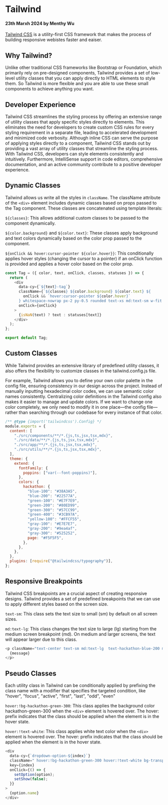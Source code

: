 # Tailwind

#### 23th Marxh 2024 by Menthy Wu

[Tailwind CSS](https://tailwindcss.com/) is a utility-first CSS framework that makes the process of building responsive webistes faster and eaiser.

## Why Tailwind?

Unlike other traditional CSS frameworks like Bootstrap or Foundation, which primarily rely on pre-designed components, Tailwind provides a set of low-level utility classes that you can apply directly to HTML elements to style them. So Tailwind is more flexible and you are able to use these small components to achieve anything you want.

## Developer Experience

Tailwind CSS streamlines the styling process by offering an extensive range of utility classes that apply specific styles directly to elements. This eliminates the need for developers to create custom CSS rules for every styling requirement in a separate file, leading to accelerated development and minimized code verbosity. Although inline CSS can serve the purpose of applying styles directly to a component, Tailwind CSS stands out by providing a vast array of utility classes that streamline the styling process. With Tailwind CSS, developers can style elements consistently and intuitively. Furthermore, IntelliSense support in code editors, comprehensive documentation, and an active community contribute to a positive developer experience.

## Dynamic Classes

Tailwind allows us write all the styles in `className`. The className attribute of the `<div>` element includes dynamic classes based on props passed to the Tag component. These classes are concatenated using template literals:

`${classes}`: This allows additional custom classes to be passed to the component dynamically.

`${color.background}` and `${color.text}`: These classes apply background and text colors dynamically based on the color prop passed to the component.

`${onClick && hover:cursor-pointer ${color.hover}}`: This conditionally applies hover styles (changing the cursor to a pointer) if an onClick function is provided and applies a hover color based on the color prop.

```js title="src/components/dynamic/admin/Tag.jsx"
const Tag = ({ color, text, onClick, classes, statuses }) => {
  return (
    <div
      data-cy={`${text}-tag`}
      className={`${classes} ${color.background} ${color.text} ${
        onClick && `hover:cursor-pointer ${color.hover}`
      } whitespace-nowrap px-2 py-0.5 rounded text-xs md:text-sm w-fit m-0`}
      onClick={onClick}
    >
      {isNaN(text) ? text : statuses[text]}
    </div>
  );
};

export default Tag;
```

## Custom Classes

While Tailwind provides an extensive library of predefined utility classes, it also offers the flexibility to customize classes in the tailwind.config.js file.

For example, Tailwind allows you to define your own color palette in the config file, ensuring consistency in our design across the project. Instead of manually inputting hexadecimal color codes, we can use semantic color names consistently. Centralizing color definitions in the Tailwind config also makes it easier to manage and update colors. If we want to change one color completely, we only need to modify it in one place—the config file—rather than searching through our codebase for every instance of that color.

```js title="tailwind.config.js"
/** @type {import('tailwindcss').Config} */
module.exports = {
  content: [
    "./src/components/**/*.{js,ts,jsx,tsx,mdx}",
    "./src/data/**/*.{js,ts,jsx,tsx,mdx}",
    "./src/app/**/*.{js,ts,jsx,tsx,mdx}",
    "./src/utils/**/*.{js,ts,jsx,tsx,mdx}",
  ],
  theme: {
    extend: {
      fontFamily: {
        poppins: ["var(--font-poppins)"],
      },
      colors: {
        hackathon: {
          "blue-100": "#38A3A5",
          "blue-200": "#22577A",
          "green-100": "#E7F7E9",
          "green-200": "#80ED99",
          "green-300": "#57CC99",
          "green-400": "#3CB97A",
          "yellow-100": "#FFCF55",
          "gray-100": "#E7E7E7",
          "gray-200": "#9ea4af",
          "gray-300": "#525252",
          page: "#F5F5F5",
        },
      },
    },
  },
  plugins: [require("@tailwindcss/typography")],
};
```

## Responsive Breakpoints

Tailwind CSS breakpoints are a crucial aspect of creating responsive designs. Tailwind provides a set of predefined breakpoints that we can use to apply different styles based on the screen size.

`text-sm`: This class sets the text size to small (sm) by default on all screen sizes.

`md:text-lg`: This class changes the text size to large (lg) starting from the medium screen breakpoint (md). On medium and larger screens, the text will appear larger due to this class.

```js
<p className="text-center text-sm md:text-lg  text-hackathon-blue-200 m-0">
  {message}
</p>
```

## Pseudo Classes

Each utility class in Tailwind can be conditionally applied by prefixing the class name with a modifier that specifies the targeted condition, like "hover", "focus", "active", "first", "last", "odd", "even"

`hover:!bg-hackathon-green-300`: This class applies the background color hackathon-green-300 when the `<div>` element is hovered over. The hover: prefix indicates that the class should be applied when the element is in the hover state.

`hover:!text-white`: This class applies white text color when the `<div>` element is hovered over. The hover: prefix indicates that the class should be applied when the element is in the hover state.

```js title="src/components/dynamic/admin/services/Dropdown.jsx"
<div
  data-cy={`dropdown-option-${index}`}
  className=" hover:!bg-hackathon-green-300 hover:!text-white bg-transparent overflow-hidden px-3 py-1 last:rounded-b-lg"
  key={index}
  onClick={() => {
    setOption(option);
    setShow(false);
  }}
>
  {option.name}
</div>
```
